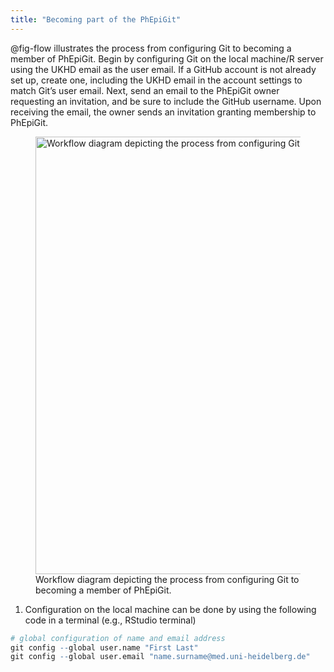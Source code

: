 ```yaml
---
title: "Becoming part of the PhEpiGit"
---
```


@fig-flow illustrates the process from configuring Git to becoming a member of PhEpiGit. Begin by configuring Git on the local machine/R server using the UKHD email as the user email. If a GitHub account is not already set up, create one, including the UKHD email in the account settings to match Git's user email. Next, send an email to the PhEpiGit owner requesting an invitation, and be sure to include the GitHub username. Upon receiving the email, the owner sends an invitation granting membership to PhEpiGit.



![Workflow diagram depicting the process from configuring Git to becoming a member of PhEpiGit.](images/flowgit.svg){#fig-flow .absolute top=160 left=380 width="700"}


 (1) Configuration on the local machine can be done by using the following code in a terminal (e.g., RStudio terminal)

```r
# global configuration of name and email address
git config --global user.name "First Last"
git config --global user.email "name.surname@med.uni-heidelberg.de"

```

